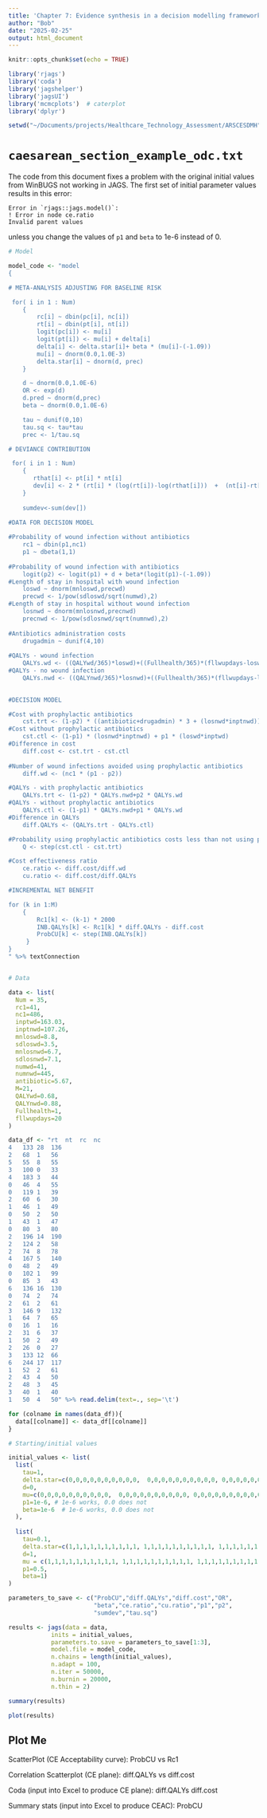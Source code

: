 ```yaml
---
title: 'Chapter 7: Evidence synthesis in a decision modelling framework.'
author: "Bob"
date: "2025-02-25"
output: html_document
---
```


```r
knitr::opts_chunk$set(echo = TRUE)
```

```r
library('rjags')
library('coda')
library('jagshelper')
library('jagsUI')
library('mcmcplots')  # caterplot
library('dplyr')

setwd("~/Documents/projects/Healthcare_Technology_Assessment/ARSCESDMH")
```

# `caesarean_section_example_odc.txt`

The code from this document fixes a problem with the original initial values from WinBUGS not working in JAGS. The first set of initial parameter values results in this error:
```
Error in `rjags::jags.model()`:
! Error in node ce.ratio
Invalid parent values
```
unless you change the values of `p1` and `beta` to 1e-6 instead of 0.

```r


# Model

model_code <- "model
{

# META-ANALYSIS ADJUSTING FOR BASELINE RISK

 for( i in 1 : Num) 
	{
		rc[i] ~ dbin(pc[i], nc[i])
		rt[i] ~ dbin(pt[i], nt[i])	
		logit(pc[i]) <- mu[i]
		logit(pt[i]) <- mu[i] + delta[i] 
		delta[i] <- delta.star[i]+ beta * (mu[i]-(-1.09))
		mu[i] ~ dnorm(0.0,1.0E-3)
		delta.star[i] ~ dnorm(d, prec)
	}	

	d ~ dnorm(0.0,1.0E-6)
	OR <- exp(d)	
	d.pred ~ dnorm(d,prec)
	beta ~ dnorm(0.0,1.0E-6)

	tau ~ dunif(0,10)
	tau.sq <- tau*tau
	prec <- 1/tau.sq

# DEVIANCE CONTRIBUTION

 for( i in 1 : Num) 
	{      
       rthat[i] <- pt[i] * nt[i] 
       dev[i] <- 2 * (rt[i] * (log(rt[i])-log(rthat[i]))  +  (nt[i]-rt[i]) * (log(nt[i]-rt[i]) - log(nt[i]-rthat[i])))
	}
	
	sumdev<-sum(dev[])
	
#DATA FOR DECISION MODEL	

#Probability of wound infection without antibiotics
	rc1 ~ dbin(p1,nc1)
	p1 ~ dbeta(1,1)
	
#Probability of wound infection with antibiotics
	logit(p2) <- logit(p1) + d + beta*(logit(p1)-(-1.09))
#Length of stay in hospital with wound infection
	loswd ~ dnorm(mnloswd,precwd)  
	precwd <- 1/pow(sdloswd/sqrt(numwd),2)		
#Length of stay in hospital without wound infection	
	losnwd ~ dnorm(mnlosnwd,precnwd)  
	precnwd <- 1/pow(sdlosnwd/sqrt(numnwd),2)	
	
#Antibiotics administration costs	
	drugadmin ~ dunif(4,10)
	
#QALYs - wound infection
	QALYs.wd <- ((QALYwd/365)*loswd)+((Fullhealth/365)*(fllwupdays-loswd))
#QALYs - no wound infection
	QALYs.nwd <- ((QALYnwd/365)*losnwd)+((Fullhealth/365)*(fllwupdays-losnwd))
	

#DECISION MODEL	

#Cost with prophylactic antibiotics									
	cst.trt <- (1-p2) * ((antibiotic+drugadmin) * 3 + (losnwd*inptnwd)) + p2 * ((antibiotic+drugadmin) * 3 + (loswd * inptwd))
#Cost without prophylactic antibiotics
	cst.ctl <- (1-p1) * (losnwd*inptnwd) + p1 * (loswd*inptwd)		
#Difference in cost		
	diff.cost <- cst.trt - cst.ctl
	
#Number of wound infections avoided using prophylactic antibiotics
	diff.wd <- (nc1 * (p1 - p2))

#QALYs - with prophylactic antibiotics	
	QALYs.trt <- (1-p2) * QALYs.nwd+p2 * QALYs.wd
#QALYs - without prophylactic antibiotics	
	QALYs.ctl <- (1-p1) * QALYs.nwd+p1 * QALYs.wd
#Difference in QALYs	
	diff.QALYs <- (QALYs.trt - QALYs.ctl)

#Probability using prophylactic antibiotics costs less than not using prophylactic antibiotics
	Q <- step(cst.ctl - cst.trt)

#Cost effectiveness ratio
	ce.ratio <- diff.cost/diff.wd	
	cu.ratio <- diff.cost/diff.QALYs			

#INCREMENTAL NET BENEFIT

for (k in 1:M) 
	{
		Rc1[k] <- (k-1) * 2000
		INB.QALYs[k] <- Rc1[k] * diff.QALYs - diff.cost		
		ProbCU[k] <- step(INB.QALYs[k])
	 }
}
" %>% textConnection


# Data

data <- list(
  Num = 35, 
  rc1=41, 
  nc1=486, 
  inptwd=163.03, 
  inptnwd=107.26, 
  mnloswd=8.8, 
  sdloswd=3.5, 
  mnlosnwd=6.7,  
  sdlosnwd=7.1, 
  numwd=41, 
  numnwd=445, 
  antibiotic=5.67, 
  M=21, 
  QALYwd=0.68, 
  QALYnwd=0.88, 
  Fullhealth=1, 
  fllwupdays=20
)

data_df <- "rt	nt	rc	nc
4	133	28	136
2	68	1	56
5	55	8	55
3	100	0	33
4	183	3	44
0	46	4	55
0	119	1	39
2	60	6	30
1	46	1	49
0	50	2	50
1	43	1	47
0	80	3	80
2	196	14	190
2	124	2	58
2	74	8	78
4	167	5	140
0	48	2	49
0	102	1	99
0	85	3	43
6	136	16	130
0	74	2	74
2	61	2	61
3	146	9	132
1	64	7	65
0	16	1	16
2	31	6	37
1	50	2	49
2	26	0	27
3	133	12	66
6	244	17	117
1	52	2	61
2	43	4	50
2	48	3	45
3	40	1	40
1	50	4	50" %>% read.delim(text=., sep='\t')

for (colname in names(data_df)){
  data[[colname]] <- data_df[[colname]]
}

# Starting/initial values

initial_values <- list(
  list(
    tau=1,
    delta.star=c(0,0,0,0,0,0,0,0,0,0,  0,0,0,0,0,0,0,0,0,0, 0,0,0,0,0,0,0,0,0,0,  0,0,0,0,0),
    d=0,
    mu=c(0,0,0,0,0,0,0,0,0,0,  0,0,0,0,0,0,0,0,0,0, 0,0,0,0,0,0,0,0,0,0,  0,0,0,0,0),
    p1=1e-6, # 1e-6 works, 0.0 does not
    beta=1e-6  # 1e-6 works, 0.0 does not
  ),
  
  list(
    tau=0.1,
    delta.star=c(1,1,1,1,1,1,1,1,1,1, 1,1,1,1,1,1,1,1,1,1, 1,1,1,1,1,1,1,1,1,1, 1,1,1,1,1),
    d=1, 
    mu = c(1,1,1,1,1,1,1,1,1,1, 1,1,1,1,1,1,1,1,1,1, 1,1,1,1,1,1,1,1,1,1, 1,1,1,1,1), 
    p1=0.5, 
    beta=1)
)

parameters_to_save <- c("ProbCU","diff.QALYs","diff.cost","OR",
                        "beta","ce.ratio","cu.ratio","p1","p2",
                        "sumdev","tau.sq")

```


```r
results <- jags(data = data,
            inits = initial_values,
            parameters.to.save = parameters_to_save[1:3],
            model.file = model_code,
            n.chains = length(initial_values),
            n.adapt = 100,
            n.iter = 50000,
            n.burnin = 20000,
            n.thin = 2)

summary(results)

plot(results)
```

## Plot Me

ScatterPlot (CE Acceptability curve): 
					ProbCU vs Rc1
				
Correlation Scatterplot (CE plane):
					diff.QALYs vs diff.cost
					
Coda (input into Excel to produce CE plane):
					diff.QALYs
					diff.cost

Summary stats (input into Excel to produce CEAC):
					ProbCU
